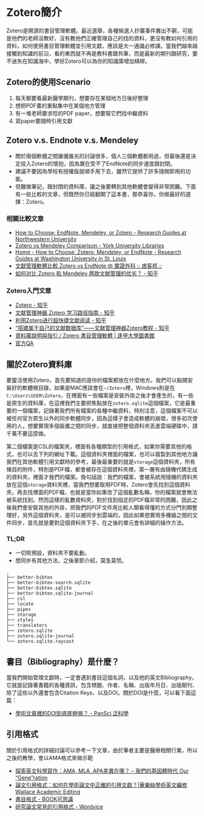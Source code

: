 # Zotero簡介
Zotero是開源的書目管理軟體。最近選舉，各種候選人抄襲事件層出不窮，可能是他們的老師沒教好，沒有教他們正確管理自己的找的資料，更沒有教如何引用的資料，如何使用書目管理軟體並引用文獻，應該是大一通識必修課。當我們越來越接觸到知識的前沿，看的東西就不再是教科書跟共筆，而是最新的期刊跟研究，要不迷失在知識海中，學好Zotero可以為你的知識庫增加槓桿。

## Zotero的使用Scenario
1. 每天都要看最新醫學期刊，想要存在某個地方日後好整理
2. 想把PDF畫的重點集中在某個地方管理
3. 有一堆老師要求唸的PDF paper，想要幫它們找中繼資料
4. 寫paper要隨時引用文獻

## Zotero v.s. Endnote v.s. Mendeley
* 關於兩個軟體之間誰優誰劣的討論很多，個人三個軟體都用過，但最後還是決定投入Zotero的懷抱，因為實在受不了EndNote的同步速度跟封閉。
* 建議不要因為學校有授權版就順手用下去，雖然它提供了許多隨開即用的功能。
* 但難做筆記，跟封閉的資料庫，讓之後要轉到其他軟體會變得非常困難。下面有一些比較的文章，但既然你已經翻開了這本書，那恭喜你，你做最好的選擇：Zotero。

### 相關比較文章
* [How to Choose: EndNote, Mendeley, or Zotero - Research Guides at Northwestern University](https://libguides.northwestern.edu/howtochoose)
* [Zotero vs Mendeley Comparison - York University Libraries](https://www.library.yorku.ca/web/research-learn/citing-your-work-academic-integrity/citations/zotero-vs-mendeley-comparison/)
* [Home - How to Choose: Zotero, Mendeley, or EndNote - Research Guides at Washington University in St. Louis](https://libguides.wustl.edu/choose)
* [文獻管理軟體比較 Zotero vs EndNote @ 實證外科 :: 痞客邦 ::](https://psdrliu.pixnet.net/blog/post/44215206)
* [如何对比 Zotero 和 Mendeley 两款文献管理的优劣？ - 知乎](https://www.zhihu.com/question/292241691/answer/1808302457)

### Zotero入門文章
* [Zotero - 知乎](https://www.zhihu.com/topic/19791061/hot)
* [文献管理神器 Zotero 学习路径指南 - 知乎](https://zhuanlan.zhihu.com/p/105648602)
* [利用Zotero进行超快捷文献阅读 - 知乎](https://zhuanlan.zhihu.com/p/517879423)
* [“搭建属于自己的文献数据库”——文献管理神器Zotero教程 - 知乎](https://zhuanlan.zhihu.com/p/483446207)
* [資料庫說明與指引 / Zotero 書目管理軟體 | 逢甲大學圖書館](https://web.lib.fcu.edu.tw/library/eresources/edb_guides/zotero.html)
* [官方QA](https://www.zotero.org/support/kb)

## 關於Zotero資料庫

要靈活使用Zotero，首先要知道的是你的檔案都放在什麼地方。我們可以點開安裝好的軟體根目錄，如果是MAC應該會在`~/Zotero`裡，Windows則是在`C:\Users\USER\Zotero`，在裡面有一些檔案是安裝外掛之後才會產生的，有一些是原生的資料庫，在這裡我們主要把焦點放在`zotero.sqlite`這個檔案，它是最重要的一個檔案，記錄著我們所有檔案的各種中繼資料，特別注意，這個檔案不可以被任何官方原生以外的同步軟體同步，因為這樣子會造成軟體的崩壞，很多初次使用的人，想要實現多個裝置之間的同步，就直接把整個資料夾丟進雲端硬碟中，請千萬不要這麼做。

第二個檔案是CSL的檔案夾，裡面有各種類型的引用格式，如果你需要其他的格式，也可以去下列的網址下載。這個資料夾裡面的檔案，也可以複製到其他地方讓我們在其他軟體引用文獻時的參考，最後最重要的就是`storage`這個資料夾，所有條目的附件，特別是PDF檔，都會被存在這個資料夾裡，第一層有由隨機代碼生成的資料夾，裡面才我們的檔案。換句話說：我們的檔案，會被系統用隨機的資料夾放在這個`storage`資料夾裡，當我們想要取用PDF時，Zotero會先找到這個資料夾，再去找裡面的PDF檔，也就是當你如果改了這個亂數名稱，你的檔案就會無法被系統找到。然而這樣的亂數資料夾，對於找到指定的PDF檔非常的困難，因此之後我們會安裝其他的外掛，把我們的PDF文件用比較人類看得懂的方式分門別類整理好，另外這個資料夾，是可以被同步到雲端的，因此如果想實現多機器之間的文件同步，首先就是要對這個資料夾下手，在之後的單元會有詳細的操作方法。

### TL;DR
* 一切照預設，資料夾不要亂動。
* 想同步有其他方法，之後章節介紹，莫急莫慌。

```
.
├── better-bibtex
├── better-bibtex-search.sqlite
├── better-bibtex.sqlite
├── better-bibtex.sqlite-journal
├── csl
├── locate
├── pipes
├── storage
├── styles
├── translators
├── zotero.sqlite
├── zotero.sqlite-journal
└── zotero.sqlite.raycast
```
## 書目（Bibliography）是什麼？
當我們開始管理文獻時，一定會遇到書目這個名詞，以及他的英文Bibliography，它就是記錄著書籍的各種資訊，包含標題、作者、名稱、出版年月日、出版期刊、除了這些以外還會包含Citation Keys、以及DOI。關於DOI是什麼，可以看下面這篇：

* [學術文章裡的DOI到底能幹嘛？ - PanSci 泛科學](https://pansci.asia/archives/69322)

## 引用格式

關於引用格式的詳細討論可以參考一下文章，由於筆者主要是醫療相關行業，所以之後的教學，會以AMA格式來做示範

* [探索英文科學寫作：AMA, MLA, APA差異在哪？ – 我們的基因體時代 Our "Gene"ration](https://weitinglin.com/2019/04/03/%E6%8E%A2%E7%B4%A2%E7%A7%91%E5%AD%B8%E5%AF%AB%E4%BD%9C%EF%BC%9Aama-mla-apa%E5%B7%AE%E7%95%B0%E5%9C%A8%E5%93%AA%EF%BC%9F/)
* [論文引用格式：如何在學術論文中正確的引用文獻？|華樂絲學術英文編修 Wallace Academic Editing](https://www.editing.tw/blog/%E8%8B%B1%E6%96%87%E8%AB%96%E6%96%87%E5%AF%AB%E4%BD%9C%E6%8A%80%E5%B7%A7/%E5%AD%B8%E8%A1%93%E6%96%87%E7%8D%BB%E5%9B%9E%E9%A1%A7%E5%8F%8A%E5%BC%95%E7%94%A8%E6%96%B9%E6%B3%95/%E8%AB%96%E6%96%87%E5%BC%95%E7%94%A8%E6%A0%BC%E5%BC%8F%EF%BC%9A%E5%A6%82%E4%BD%95%E5%9C%A8%E5%AD%B8%E8%A1%93%E8%AB%96%E6%96%87%E4%B8%AD%E6%AD%A3%E7%A2%BA%E7%9A%84%E5%BC%95%E7%94%A8%E6%96%87%E7%8D%BB%EF%BC%9F)
* [書目格式 - BOOK可思議](http://book.lib.ksu.edu.tw/blog/594/%E6%9B%B8%E7%9B%AE%E6%A0%BC%E5%BC%8F)
* [研究論文常見的引用格式 - Wordvice](https://blog.wordvice.com.tw/%E7%A7%91%E7%A0%94%E8%AB%96%E6%96%87%E5%B8%B8%E8%A6%8B%E7%9A%84%E5%BC%95%E7%94%A8%E6%A0%BC%E5%BC%8F/)
